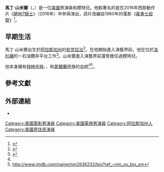 {{noteTA
|G1=Show
|G2=Movie
|G3=TV
}}
{{Infobox entertainer
| type          = 男演員
| name          = 馬丁·山米爾
| foreignname   = {{lang|en|Martin Sensmeier}}
| image         = Martin Sensmeier.jpg
| caption       = 山米爾於2016年
| birth_name    = 
| birth_date    = {{Birth date and age|1985|6|27}}<ref>{{cite tweet|user=sensmeier|number=615200830627672064|date=2015-06-28|title=Birthday Selfie. 6/27/15 #Grind | Another year older | another year further on my journey towards… https://instagram.com/p/4clVWtPOZr/}}</ref>
| birth_place   = 美國[[阿拉斯加州|阿拉斯加州]]，[[安克拉治|安克拉治]]<ref name="martin" />
| nationality   = 美國
| occupation    = [[演員|演員]]，[[模特兒|模特兒]]
| years_active  = 2012年至今
| spouse        = 
| children      = 
| website       = 
}}
'''馬丁·山米爾'''（{{lang-en|Martin Sensmeier}}，{{bd|1985年|6月27日}}）是一位[[美國|美國]]男演員和模特兒。他較著名的是在2016年西部動作片《[[絕地7騎士|絕地7騎士]]》（2016年）中參與演出，該片改編自1960年的電影《[[豪勇七蛟龍|豪勇七蛟龍]]》<ref>{{cite news|url=http://indiancountrytodaymedianetwork.com/2015/05/23/tlingit-athabascan-actor-martin-sensmeier-confirmed-featured-role-upcoming-denzel|title=Tlingit-Athabascan Actor Martin Sensmeier Confirmed for Featured Role in Upcoming Denzel Washington Movie|author=Ross, Gyasi|website=[[Indian_Country_Today_Media_Network|Indian Country Today Media Network]]|date=2015-05-23|access-date=2016-09-23|archive-url=https://web.archive.org/web/20161004120708/http://indiancountrytodaymedianetwork.com/2015/05/23/tlingit-athabascan-actor-martin-sensmeier-confirmed-featured-role-upcoming-denzel|archive-date=2016-10-04|dead-url=yes}}</ref>。

==早期生活==
馬丁·山米爾出生於[[阿拉斯加州|阿拉斯加州]]的[[安克拉治|安克拉治]]<ref name="martin">{{cite article|url=http://hauteliving.com/2016/08/the-magnificent-seven-star-martin-sensmeiers-haute-secrets-to-la/619301/|title=The Magnificent Seven Star Martin Sensmeier’s Haute Secrets to LA|author=Schreffler, Laura|website=[[Haute_Living|Haute Living]]|date=2016-08-25}}</ref>。在他開始進入演藝界前，他在位於[[洛杉磯|洛杉磯]]的一石油鑽井平台工作<ref name="sensmeier">{{cite article|url=http://indiancountrytodaymedianetwork.com/2013/10/22/model-martin-sensmeier-hearts-moose-plus-moose-heart-151843|title=Model Martin Sensmeier Hearts Moose. Plus: Moose Heart|author=ICTMN Staff|website=[[Indian_Country_Today_Media_Network|Indian Country Today Media Network]]|date=2013-10-22|access-date=2016-09-23|archive-url=https://web.archive.org/web/20161021075535/http://indiancountrytodaymedianetwork.com/2013/10/22/model-martin-sensmeier-hearts-moose-plus-moose-heart-151843|archive-date=2016-10-21|dead-url=yes}}</ref>。山米爾進入演藝界前還曾擔任過模特兒。

他本身擁有[[特林吉特人|特林吉特]]、{{le|科尤坎人|Koyukon|科尤坎}}、{{le|阿拉斯加阿撒巴斯卡人|Alaskan Athabaskans|阿拉斯加阿撒巴斯卡}}和[[愛爾蘭裔美國人|愛爾蘭]]民族的血統<ref name="sensmeier" /><ref>http://www.imdb.com/name/nm2936232/bio?ref_=nm_ov_bio_sm</ref>。

==參考文獻==
{{reflist|30em}}

==外部連結==
*{{IMDb name|2936232}}

{{Authority control}}
{{DEFAULTSORT:Sensmeier, Martin}}
[[Category:美國電影男演員|Category:美國電影男演員]]
[[Category:美國電視男演員|Category:美國電視男演員]]
[[Category:阿拉斯加州人|Category:阿拉斯加州人]]
[[Category:美國原住民演員|Category:美國原住民演員]]